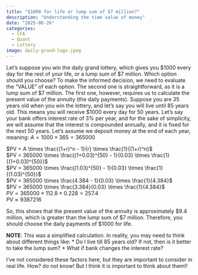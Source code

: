 ```yaml
---
title: "$1000 for life or lump sum of $7 million?"
description: "Understanding the time value of money"
date: "2025-06-26"
categories:
  - CFA
  - Quant
  - Lottery
image: daily-grand-logo.jpeg
---
```


Let's suppose you win the daily grand lottery, which gives you $1000 every day for the rest of your life, or a lump sum of $7 million. Which option should you choose? To make the informed decision, we need to evaluate the "VALUE" of each option. The second one is straightforward, as it is a lump sum of $7 million. The first one, however, requires us to calculate the present value of the annuity (the daily payments). Suppose you are 35 years old when you win the lottery, and let's say you will live until 85 years old. This means you will receive $1000 every day for 50 years. Let's say your bank offers interest rate of 3\% per year, and for the sake of simplicity, we will assume that the interest is compounded annually, and it is fixed for the next 50 years. Let's assume we deposit money at the end of each year, meaning: $A=1000 \times 365 = 365000$ <br>


$PV = A \times \frac{(1+r)^n - 1}{r} \times \frac{1}{(1+r)^n}$ <br>
$PV = 365000 \times \frac{(1+0.03)^{50} - 1}{0.03} \times \frac{1}{(1+0.03)^{50}}$ <br>
$PV = 365000 \times \frac{(1.03)^{50} - 1}{0.03} \times \frac{1}{(1.03)^{50}}$ <br>
$PV = 365000 \times \frac{4.384 - 1}{0.03} \times \frac{1}{4.384}$ <br>
$PV = 365000 \times \frac{3.384}{0.03} \times \frac{1}{4.384}$ <br>
$PV = 365000 \times 112.8 \times 0.228 = 257.4$ <br>
$PV \approx 9387216$ <br>

So, this shows that the present value of the annuity is approximately $9.4 million, which is greater than the lump sum of $7 million. Therefore, you should choose the daily payments of $1000 for life. 

**NOTE**: This was a simplified calculation. In reality, you may need to think about different things like:
* Do I live till 85 years old? If not, then is it better to take the lump sum?
* What if bank changes the interest rate?

I've not considered these factors here, but they are important to consider in real life. How? do not know! But I think it is important to think about them!!